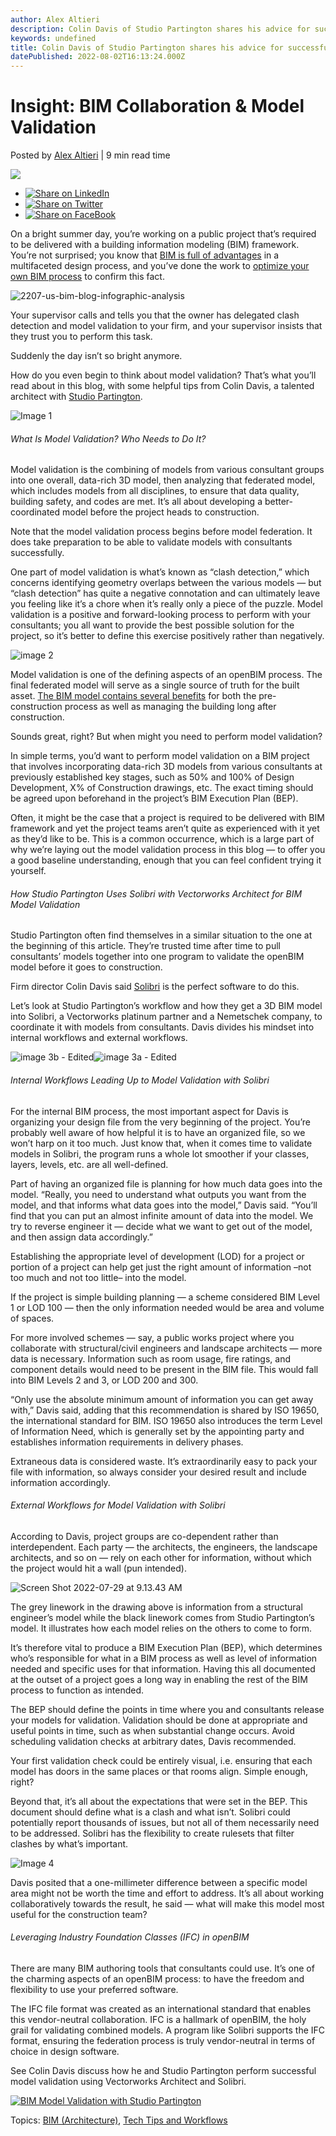 ```yaml
---
author: Alex Altieri
description: Colin Davis of Studio Partington shares his advice for successfully performing model validation in a BIM process with Vectorworks Architect and Solibri.
keywords: undefined
title: Colin Davis of Studio Partington shares his advice for successfully performing model validation in a BIM process with Vectorworks Architect and Solibri. 
datePublished: 2022-08-02T16:13:24.000Z
---
```

  

# Insight: BIM Collaboration & Model Validation

 Posted by [Alex Altieri](https://blog.vectorworks.net/author/alex-altieri) | 9 min read time 

![](https://blog.vectorworks.net/hubfs/blog-1440x800%20%281%29%20copy.png) 

* [![Share on LinkedIn](https://2659751.fs1.hubspotusercontent-na1.net/hubfs/2659751/michaelDemo/share-LI.png)](http://www.linkedin.com/shareArticle?mini=true&url=https%3A%2F%2Fblog.vectorworks.net%2Fneed-some-help-with-bim-model-validation)
* [![Share on Twitter](https://2659751.fs1.hubspotusercontent-na1.net/hubfs/2659751/michaelDemo/share-TW.png)](https://www.twitter.com/share?text=Insight:%20BIM%20Collaboration%20&%20Model%20Validation&url=https%3A%2F%2Fblog.vectorworks.net%2Fneed-some-help-with-bim-model-validation&via=PMGTweets)
* [![Share on FaceBook](https://2659751.fs1.hubspotusercontent-na1.net/hubfs/2659751/michaelDemo/share-FB.png)](https://www.facebook.com/sharer/sharer.php?u=https%3A%2F%2Fblog.vectorworks.net%2Fneed-some-help-with-bim-model-validation)

On a bright summer day, you’re working on a public project that’s required to be delivered with a building information modeling (BIM) framework. You’re not surprised; you know that [BIM is full of advantages](../../../net/vectorworks/blog/3-bim-myths-busted-for-architects.html) in a multifaceted design process, and you’ve done the work to [optimize your own BIM process](../../../net/vectorworks/blog/the-secret-to-getting-bim-right-every-time.html) to confirm this fact.

![2207-us-bim-blog-infographic-analysis](https://blog.vectorworks.net/hs-fs/hubfs/Blog%20Images/2022%20PVW%20Images/07_Model%20Validation/2207-us-bim-blog-infographic-analysis.jpg?width=598&name=2207-us-bim-blog-infographic-analysis.jpg)

Your supervisor calls and tells you that the owner has delegated clash detection and model validation to your firm, and your supervisor insists that they trust you to perform this task.

Suddenly the day isn’t so bright anymore.

How do you even begin to think about model validation? That’s what you’ll read about in this blog, with some helpful tips from Colin Davis, a talented architect with [Studio ](https://www.studiopartington.co.uk/)[Partington](https://www.studiopartington.co.uk/).

![Image 1](https://blog.vectorworks.net/hs-fs/hubfs/Blog%20Images/2022%20PVW%20Images/07_Model%20Validation/Image%201.png?width=3320&name=Image%201.png)

###### What Is Model Validation? Who Needs to Do It? 

Model validation is the combining of models from various consultant groups into one overall, data-rich 3D model, then analyzing that federated model, which includes models from all disciplines, to ensure that data quality, building safety, and codes are met. It’s all about developing a better-coordinated model before the project heads to construction.

Note that the model validation process begins before model federation. It does take preparation to be able to validate models with consultants successfully. 

One part of model validation is what’s known as “clash detection,” which concerns identifying geometry overlaps between the various models — but “clash detection” has quite a negative connotation and can ultimately leave you feeling like it’s a chore when it’s really only a piece of the puzzle. Model validation is a positive and forward-looking process to perform with your consultants; you all want to provide the best possible solution for the project, so it’s better to define this exercise positively rather than negatively.

![image 2](https://blog.vectorworks.net/hs-fs/hubfs/Blog%20Images/2022%20PVW%20Images/07_Model%20Validation/image%202.png?width=1656&name=image%202.png)

Model validation is one of the defining aspects of an openBIM process. The final federated model will serve as a single source of truth for the built asset. [The BIM model contains several benefits](../../../net/vectorworks/blog/simple-bim-for-the-project-architect.html) for both the pre-construction process as well as managing the building long after construction.

Sounds great, right? But when might you need to perform model validation?

In simple terms, you’d want to perform model validation on a BIM project that involves incorporating data-rich 3D models from various consultants at previously established key stages, such as 50% and 100% of Design Development, X% of Construction drawings, etc. The exact timing should be agreed upon beforehand in the project’s BIM Execution Plan (BEP).

Often, it might be the case that a project is required to be delivered with BIM framework and yet the project teams aren’t quite as experienced with it yet as they’d like to be. This is a common occurrence, which is a large part of why we’re laying out the model validation process in this blog — to offer you a good baseline understanding, enough that you can feel confident trying it yourself.

###### How Studio Partington Uses Solibri with Vectorworks Architect for BIM Model Validation

Studio Partington often find themselves in a similar situation to the one at the beginning of this article. They’re trusted time after time to pull consultants’ models together into one program to validate the openBIM model before it goes to construction.

Firm director Colin Davis said [Solibri](../../../net/vectorworks/blog/solibri-direct-feature-vectorworks-open-bim.html) is the perfect software to do this.

Let’s look at Studio Partington’s workflow and how they get a 3D BIM model into Solibri, a Vectorworks platinum partner and a Nemetschek company, to coordinate it with models from consultants. Davis divides his mindset into internal workflows and external workflows.

![image 3b - Edited](https://blog.vectorworks.net/hs-fs/hubfs/Blog%20Images/2022%20PVW%20Images/07_Model%20Validation/image%203b%20-%20Edited.png?width=286&name=image%203b%20-%20Edited.png)![image 3a - Edited](https://blog.vectorworks.net/hs-fs/hubfs/Blog%20Images/2022%20PVW%20Images/07_Model%20Validation/image%203a%20-%20Edited.png?width=437&name=image%203a%20-%20Edited.png)

###### Internal Workflows Leading Up to Model Validation with Solibri

For the internal BIM process, the most important aspect for Davis is organizing your design file from the very beginning of the project. You’re probably well aware of how helpful it is to have an organized file, so we won’t harp on it too much. Just know that, when it comes time to validate models in Solibri, the program runs a whole lot smoother if your classes, layers, levels, etc. are all well-defined.

Part of having an organized file is planning for how much data goes into the model. “Really, you need to understand what outputs you want from the model, and that informs what data goes into the model,” Davis said. “You’ll find that you can put an almost infinite amount of data into the model. We try to reverse engineer it — decide what we want to get out of the model, and then assign data accordingly.” 

Establishing the appropriate level of development (LOD) for a project or portion of a project can help get just the right amount of information –not too much and not too little– into the model.

If the project is simple building planning — a scheme considered BIM Level 1 or LOD 100 — then the only information needed would be area and volume of spaces.

 For more involved schemes — say, a public works project where you collaborate with structural/civil engineers and landscape architects — more data is necessary. Information such as room usage, fire ratings, and component details would need to be present in the BIM file. This would fall into BIM Levels 2 and 3, or LOD 200 and 300.

“Only use the absolute minimum amount of information you can get away with,” Davis said, adding that this recommendation is shared by ISO 19650, the international standard for BIM. ISO 19650 also introduces the term Level of Information Need, which is generally set by the appointing party and establishes information requirements in delivery phases.

Extraneous data is considered waste. It’s extraordinarily easy to pack your file with information, so always consider your desired result and include information accordingly. 

###### External Workflows for Model Validation with Solibri

According to Davis, project groups are co-dependent rather than interdependent. Each party — the architects, the engineers, the landscape architects, and so on — rely on each other for information, without which the project would hit a wall (pun intended). 

![Screen Shot 2022-07-29 at 9.13.43 AM](https://blog.vectorworks.net/hs-fs/hubfs/Blog%20Images/2022%20PVW%20Images/07_Model%20Validation/Screen%20Shot%202022-07-29%20at%209.13.43%20AM.png?width=700&name=Screen%20Shot%202022-07-29%20at%209.13.43%20AM.png)

The grey linework in the drawing above is information from a structural engineer’s model while the black linework comes from Studio Partington’s model. It illustrates how each model relies on the others to come to form.

It’s therefore vital to produce a BIM Execution Plan (BEP), which determines who’s responsible for what in a BIM process as well as level of information needed and specific uses for that information. Having this all documented at the outset of a project goes a long way in enabling the rest of the BIM process to function as intended.

The BEP should define the points in time where you and consultants release your models for validation. Validation should be done at appropriate and useful points in time, such as when substantial change occurs. Avoid scheduling validation checks at arbitrary dates, Davis recommended.

Your first validation check could be entirely visual, i.e. ensuring that each model has doors in the same places or that rooms align. Simple enough, right?

Beyond that, it’s all about the expectations that were set in the BEP. This document should define what is a clash and what isn’t. Solibri could potentially report thousands of issues, but not all of them necessarily need to be addressed. Solibri has the flexibility to create rulesets that filter clashes by what’s important.

![Image 4](https://blog.vectorworks.net/hs-fs/hubfs/Blog%20Images/2022%20PVW%20Images/07_Model%20Validation/Image%204.png?width=750&name=Image%204.png)

Davis posited that a one-millimeter difference between a specific model area might not be worth the time and effort to address. It’s all about working collaboratively towards the result, he said — what will make this model most useful for the construction team?

###### Leveraging Industry Foundation Classes (IFC) in openBIM

There are many BIM authoring tools that consultants could use. It’s one of the charming aspects of an openBIM process: to have the freedom and flexibility to use your preferred software.

The IFC file format was created as an international standard that enables this vendor-neutral collaboration. IFC is a hallmark of openBIM, the holy grail for validating combined models. A program like Solibri supports the IFC format, ensuring the federation process is truly vendor-neutral in terms of choice in design software.

 See Colin Davis discuss how he and Studio Partington perform successful model validation using Vectorworks Architect and Solibri.

[![BIM Model Validation with Studio Partington](https://no-cache.hubspot.com/cta/default/3018241/e13773fe-46a4-4e95-b6b5-746af3bbfbb2.png)](https://cta-redirect.hubspot.com/cta/redirect/3018241/e13773fe-46a4-4e95-b6b5-746af3bbfbb2) 

 Topics: [BIM (Architecture)](https://blog.vectorworks.net/topic/bim-architecture), [Tech Tips and Workflows](https://blog.vectorworks.net/topic/tech-tips-and-workflows) 

  